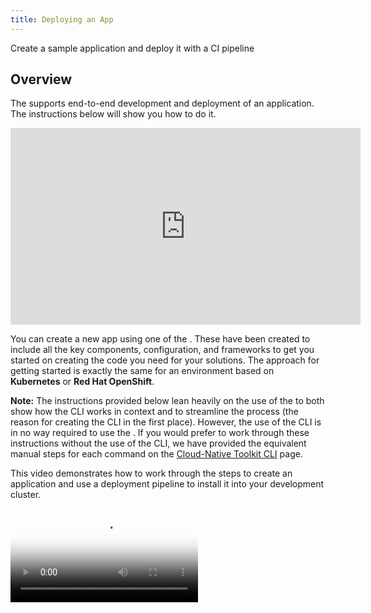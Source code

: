 ```yaml
---
title: Deploying an App
---
```



<PageDescription>

Create a sample application and deploy it with a CI pipeline

</PageDescription>

## Overview

The <Globals name="env" /> supports end-to-end development and deployment of an application. The instructions below will show you how to do it.

<iframe width="560" height="315" src="https://www.youtube.com/embed/czYQfvPTa7Y" frameborder="0" allow="accelerometer; autoplay; clipboard-write; encrypted-media; gyroscope; picture-in-picture" allowfullscreen></iframe>

You can create a new app using one of the [<Globals name="templates" />](/starterkits). These have been created to include all the key components, configuration, and frameworks to get you started on creating the code you need for your solutions. The approach for getting started is exactly the same for an environment based on **Kubernetes** or **Red Hat OpenShift**.

**Note:** The instructions provided below lean heavily on the use of the <Globals name="igccli"/> to both show how the CLI works in context and to streamline the process (the reason for creating the CLI in the first place). However, the use of the CLI is in no way required to use the <Globals name="shortName"/>. If you would prefer to work through these instructions without the use of the CLI, we have provided the equivalent manual steps for each command on the [Cloud-Native Toolkit CLI](/getting-started/cli) page.

This video demonstrates how to work through the steps to create an application and use a deployment pipeline to install it into your development cluster.

<Video src="/videos/deployapp.m4v" type="video/m4v" poster="/images/poster.png"/>

### Links

<AnchorLinks>
  <AnchorLink to="#1.-log-into-your-development-cluster-from-the-command-line">1. Log into your Development Cluster from the command line</AnchorLink>
  <AnchorLink to="#2.-create-the-development-namespace">2. Create the development namespace</AnchorLink>
  <AnchorLink to="#3.-open-the-developer-dashboard">3. Open the Developer Dashboard</AnchorLink>
  <AnchorLink to="#4.-create-your-app-in-git">4. Create your app in Git</AnchorLink>
  <AnchorLink to="#5.-register-the-application-in-a-devops-pipeline">5. Register the application in a DevOps Pipeline</AnchorLink>
  <AnchorLink to="#6.-view-your-application-pipeline">6. View your application pipeline</AnchorLink>
  <AnchorLink to="#7.-view-your-application-artifacts">7. View your application artifacts</AnchorLink>
  <AnchorLink to="#8.-access-the-running-app">8. Access the running app</AnchorLink>
  <AnchorLink to="#9.-locate-the-app-in-the-web-console">9. Locate the app in the Web Console</AnchorLink>
  <AnchorLink to="#10.-clone-your-code">10. Clone your code</AnchorLink>
  <AnchorLink to="#11.-run-the-application locally">11. Run the application locally</AnchorLink>
  <AnchorLink to="#12.-test-the-webhook">12. Test the webhook</AnchorLink>
</AnchorLinks>

<iframe width="560" height="315" src="https://www.youtube.com/embed/czYQfvPTa7Y" frameborder="0" allow="accelerometer; autoplay; clipboard-write; encrypted-media; gyroscope; picture-in-picture" allowfullscreen></iframe>

## Create an application

### 1. Log into your Development Cluster from the command line

Before starting, make sure you have set up your [development tools](/getting-started/dev-env-setup).

<Tabs>
<Tab label="Cluster managed by IBM Cloud">

Log into the cluster with `icc [cluster name|cluster nickname]`

</Tab>
<Tab label="OpenShift cluster">

Run `oc login $SERVER -u $OCP_USERNAME -p $OCP_PASSWORD`

</Tab>
</Tabs>

You should now be able to access the OpenShift console:

```shell
oc console
```

<InlineNotification kind="info">

**NOTE**: If your workshop is on Code Ready Workspaces, follow the steps in [Code Ready Workspaces Setup](/getting-started/dev-env-setup#code-ready-workspace) before logging in to the cluster. The remaining steps assume this step has already been performed. If you stop and then come back later it is a good idea to re-run this step again before proceeding

</InlineNotification>

### 2. Create the development namespace

Before getting started, the development namespace/project needs to be created and prepared for the DevOps pipelines. This is something that would typically happen once at the beginning of a project when a development team is formed and assigned to the cluster. 

This step copies the common `secrets` and `configMaps` that contain the CI/CD configuration from the `tools` namespace into the development namespace/project. This enables the pipelines to reference the values easily for your project.

```shell
oc sync ${DEV_NAMESPACE}
```

### 3. Open the Developer Dashboard

The [Developer Dashboard](/getting-started-day-1/dashboard) makes it easy for you to navigate to the tools, including a section that allows you to select a set of preconfigured [<Globals name="templates" />](/starterkits/gitrepos) that make seeding your development project very easy.

Before starting, open a browser and make sure you are logged into [Github](https://github.com). There are two options for how to access the dashboard:

<Tabs>
<Tab label="OpenShift console">

Open the Application Launcher dropdown from the top-right and select **Developer Dashboard** 

![Developer Dashboard menu](/images/ocp-console-developer-dashboard.png)

</Tab>
<Tab label="Command line">

```shell
oc dashboard
```

</Tab>
</Tabs>

### 4. Create your app in Git

<InlineNotification kind="warning">

**Warning:** If you are developing on a shared education cluster, you need to make it easy to identify your app. Please suffix the app name with your initials `{app name}-{your initials}` (e.g. `stockbffnode-mjp`) and use the **Git Organization** for the shared environment.

**Warning:** Your browser needs to be logged in to your GitHub account for a template to work. If the link from the tile displays the GitHub 404 page, log in and reload the page.

</InlineNotification>

1. From the Developer Dashboard, click on **<Globals name="templates" />** tab

2. Pick one of the templates that is a good architectural fit for your application and the language and framework that you prefer to work with. For your first application, select the **Typescript Microservice**. This also works well in the Cloud Shell.

    Click on a <Globals name="template" /> **Tile** to create your app github repository from the template repository selected. You can also click on the **Git Icon** to browse the source template repository and click on the **Template** to create the template.

3. Complete the [GitHub create repository from template](https://help.github.com/en/github/creating-cloning-and-archiving-repositories/creating-a-repository-from-a-template) process.

    **Owner**: Select a valid GitHub organization that you are authorized to create repositories within or the one you were given for the shared cluster (See warning above)

    **Repository name**: Enter a name for your repo. GitHub will help with showing a green tick if it is valid (See warning above)

    **Description**: Describe your app

    Press **Create repository from template**

    ![Template](/images/template.png)

4. The new repository will be created in your selected organization.

## Create the DevOps pipeline

### 5. Register the application in a DevOps Pipeline

<InlineNotification kind="info">

We will be using the `pipeline` command of the IBM Garage Cloud cli to register the DevOps pipeline. The pipeline command gives an option for both `Jenkins` and `Tekton`. For more information about working with the different build engines, please see [Continuous Integration with Jenkins Guide](/tools/jenkins) and [Continuous Integration with Tekton Guide](/tools/tekton)

</InlineNotification>

1. Open a browser to the Git repository created in the previous step.

2. Copy the url to the Git repository. For GitHub this is done by pressing the `Code` button and copying the url provided in the `Clone` section.

3. Start the process to create a pipeline.

    ```shell
    oc pipeline ${GIT_URL}
    ```
   
    For example:
    ```shell
    oc pipeline https://github.com/gct-showcase/inventory-svc
    ```

4. For the deployment of your first app with OpenShift select **Tekton** as the CI engine.

5. The first time a pipeline is registered in the namespace, the CLI will ask for a username and **Password**/**Personal Access Token** for the Git repository that will be stored in a secret named `git-credentials`.

    **Username**: Enter your GitHub user id

    **Personal Access Token**: Paste your GitHub personal access token

6. When registering a `Tekton` pipeline, the CLI will attempt to determine the runtime used by the repository that was provided and filter the available pipelines. If only one matches then it will be automatically selected. If it cannot find a match or there is more than one match then you will be prompted to select the pipeline.

7. When registering a `Tekton` pipeline, the CLI also reads the available parameters from the pipeline and generates prompts for input. In this case, the option of scanning the built image for vulnerabilities is the only options. The scan is performed by the Vulnerability Advisor if you are using IBM Image Registry or by [Trivy](https://github.com/aquasecurity/trivy) if another image registry is used. This scan is performed in "scan" stage of pipeline after "img-release" stage.
    ```shell
    ? scan-image: Enable the pipeline to scan the image for vulnerabilities?(Y/n)
    ```

8. To skip the scan, you have type "n" (No).Otherwise, type "y" (Yes) for performing Vulnerability Scanning on the image.

9. After the pipeline has been created,the command will set up a webhook from the Git host to the pipeline event listener.

    **Note:** if the webhook registration step fails, it is likely because the Git credentials are incorrect or do not have enough permission in the repository. 

10. When the command is completed it will present options for next steps. You can use the Tekton cli commands to inspect the pipeline run that has been created and tail the log and/or navigate to the provided url to see the pipeline running from the OpenShift console.

<Accordion>
<AccordionItem title="More information about Tekton custom resources">
  
A typical Tekton pipeline uses the following resources:

- `Task`: consists of a number of steps that run to complete a determined task. Can be ran alone, or even be reusable across pipelines. Receives input parameters each run.
- `Pipeline`: one or more tasks grouped together to run sequentially. Is often triggered by an event.

When you run the `oc pipeline` command with Tekton, it creates a running instance of a `Pipeline`, which is called a `PipelineRun`. The `PipelineRun` runs instances of `Task` resources, which are each a separate `TaskRun`. You will check these in more detail in the next step.

The definition of each of these resources is a Custom Resource Definition in the cluster, deployed under the `tekton.dev` group. You can find them in the cluster's administration panel, under `Administration` > `Custom Resource Definitions`, or by running `oc get crd | grep tekton.dev`.

Executing the `oc pipeline` command will also setup a custom trigger for your pipeline, which will happen whenever a new commit is pushed to GitHub, via a webhook. To setup the trigger, Tekton uses the following resources:

- `PipelineTemplate`: specifies how the `PipelineRun` will execute, receiving some parameters from the trigger action, and configuring how each pipeline parameter will be set;
- `TriggerBinding`: will link an event to a `PipelineTemplate`, passing the parameters received from the event through;
- `Trigger`: references to which `PipelineTemplate` the `TriggerBinding` is linked;
- `EventListener`: a pod that stays listening for events and triggers a determined `Trigger` when the event occurs.

These resource definitions can also be found in the cluster's Custom Resource Definitions, under the group `triggers.tekton.dev`.

</AccordionItem>

</Accordion>

### 6. View your application pipeline

The steps to view your registered pipeline will vary based on type of pipeline (`Jenkins` or `Tekton`) and container platform version.

<Accordion>
<AccordionItem title="Tekton" open="true">

<Tabs>
<Tab label="OpenShift 4.x">

1. Open the OpenShift Web Console

    ```shell script
    oc console
    ```

    **OR**

    ![IBM Cloud console](./images/openshiftconsole.png)

2. From menu on the left switch to the **Developer** mode

3. Select _dev_ project that was used for the application pipeline registration

4. In the left menu, select *Pipelines*

You will see your application DevOps pipeline now starting to build and once completed will look like the image below.

![OpenShift](./images/tektonpipeline.png)

</Tab>
<Tab label="Kubernetes">

1. Open the Developer Dashboard

    ```shell script
    kubectl dashboard
    ```

2. Select the `Tekton` tile to launch the Tekton UI

3. Select your development project

</Tab>
</Tabs>

</AccordionItem>
<AccordionItem title="Jenkins">

<Tabs>
<Tab label="OpenShift 4.x">

1. Open the OpenShift Web Console

    ```shell script
    oc console
    ```

    **OR**

    ![IBM Cloud console](./images/openshiftconsole.png)

2. From the left-hand menu, select `Builds` -> `Build Configs`

3. Select your project from the drop-down menu at the top

4. The registered pipeline should appear in the list

</Tab>
<Tab label="Kubernetes">

1. Run the command `oc dashboard` in your terminal to open your [<Globals name="dashboard" />](/getting-started-day-1/dashboard)
2. Select the Jenkins tool to open the Jenkins dashboard
3. Run the command `kubectl credentials` in your terminal to get the list of logins for the tools
4. Use the Jenkins userid and password to log into the Jenkins dashboard

Wait for the pipeline stages to start building. Once the stages have completed, you will see a view similar to the one below.

![Jenkins Pipeline](./images/pipeline.png)

</Tab>
</Tabs>

</AccordionItem>

</Accordion>

### 7. View your application artifacts

The pipeline built two artifacts for deploying your app:
- Container image -- The [image registry](/tools/ibm-cloud-container-registry) includes a container image with your app built in
- Helm chart -- The [artifact repository](/tools/artifactory) includes a [Helm chart repository](https://helm.sh/docs/topics/chart_repository/) that includes a Helm chart for deploying your app

Let's look at these artifacts in the Toolkit environment.

The container image is stored in the IBM Cloud Container Registry:
1. From the OpenShift console's tools menu or from the Developer Dashboard's tools page, select Image Registry.
2. In the image regisry, you'll see the image the pipeline built for your app, such as `us.icr.io/isv-scenarios/stockbffnode-bw` with a different tag for each build.
  ![Image Registry](./images/images-in-iccr.png)

The Helm chart is stored in Artifactory:
1. From the OpenShift console's tools menu or from the Developer Dashboard's tools page, select Artifactory.
2. In the Artifactory console, select Artifactory > Artifacts > generic-local. You'll see a `isv-scenarios` folder with a different chart for each build, such as `generic-local/isv-scenarios/stockbffnode-bw-0.0.1.tgz`.
  ![Helm chart repo](./images/charts-in-artifactory.png)

### 8. Access the running app

Once the pipeline has completed successfully, the app will be deployed into the namespace used when registering the pipeline. To validate the app is running follow these steps:

**Note:** Be sure the namespace context is set correctly before running the following commands

1. Retrieve the app ingress endpoint using commands below in your terminal.

    ```shell
    oc endpoints
    ```

2. From the endpoints listed, select the URL for the repo that was just deployed and press **Enter** to open that URL in a web browser. Validate the application is working as expected.

### 9. Locate the app in the web console

The build pipeline is configured to build the source code from the Git repository into a container image. This image is stored in the [Image Registry](/learning/intermediate). After that, the image is deployed into the same namespace/project within the development cluster where the pipeline ran and validated for its health. The steps below will walk through locating the installed application within the Web Console.

<Tabs>
<Tab label="OpenShift 4.x">

1. Open the **OpenShift web console**
   
    ```shell
    oc console
    ```

2. Change to the **Developer** view
3. Click on **Topology** menu
4. Click on your application deployment in the topology view
5. Click on the **Overview** tab
6. Increase the number of running pods to 2 pods
7. Click on the **Resources** tab to view the list of pods
8. Click on **View Logs** link to view the logs from each pod
9. You can see the running state of your application

![Pods on OpenShift](images/topology.png)

</Tab>

<Tab label="Kubernetes">

1. Open the **Kubernetes Dashboard**

    ```shell
    kubectl console
    ```

2. Change to the namespace from `default` to either `dev` or the namespace you used to deploy your app
3. Click on **Deployments**
4. You should see the deployment of your application
5. Click on your application , and the corresponding **Replica Set**
6. Try scaling the application, click on **Scale** in the header, change number of pods to 2 and click **OK**
7. Click on one of the `pod` instances
8. Click on **Logs**
9. You can see the running state of your application
10. Navigate around the console to understand where your deployment, service and pods are running

![Pods on IKS](images/podsiks.png)

</Tab>
</Tabs>

<InlineNotification kind="success">

**Success:** You now have your application running inside your development cluster and being delivered using a Tekton based CI pipeline. This is the beginning of the developer journey with IBM Cloud.

</InlineNotification>

Having reached this point, we recommend you repeat the process a few more
 times using different **Code Patterns** templates and explore the **Developer** view in OpenShift to get familiar with it.

## Run the application locally

### 10. Clone your code to you local machine

1. Open a browser to the Git repository created in the previous step.

2. Copy the url to the Git repository. For GitHub this is done by pressing the `Code` button and copying the url provided in the `Clone` section.

3. Clone the repository using the url from the terminal.
   
    ```shell
    git clone ${GIT_URL}
    ```
   
    For example:

   ```shell
   git clone https://github.com/gct-showcase/inventory-svc
   ```

4. You will be required to enter your **GitHub User ID** and use your **Git Hub Personal Access Token** as your password. This will complete the clone of your git repository.

5. Change into the cloned directory
   
    ```shell
    cd stockbffnode
    ```

### 11. Run the application locally

Most developers like to run the code natively in local development environment. To do so, follow the instructions listed in the **README.md** file to run the code locally.
You may be required to install a specific runtime like **Java**, **Node** or **Go**.

1. If you want to quickly access your git repo you can run a helper command to open the git webpage.
  
    ```shell
    oc git
    ``` 

2. From inside the folder where the code was cloned from GitHub, run the following command to install the Node.js dependencies.
  
    ```
    npm install
    ```

- Run the following command to start the application.
    ```
    npm run start
    ```

<Tabs>

<Tab label="Cloud Shell">

- To view the running app click on the **Eye Icon** on the top right and select the port `3000` this will open a browser tab and display the running app on that port.

  ![View App](./images/viewapp.png)

</Tab>

<Tab label="Cloud Ready Workspaces">

![CRW Open Link](./images/crwopenlink.png)


- Click on open link


![CRW Open App](./images/crwopenapp.png)


- To view this application in new tab click top right corner arrow icon

</Tab>

<Tab label="Desktop/Laptop">
- Open a browser to `http://localhost:3000/api-docs/`
</Tab>

</Tabs>

- You can try out the sample API that is provided with this **Code Pattern**

- You can now add new features and function from inside the Cloud Shell and experiment with your code before you push any changes back to git.

### 12. Test the webhook

1.  Go to your cloned git project and navigate to <i>chart/base</i> directory.
    
    ```shell
    cd stockbffnode
    cd chart/base
    ```
    
2. Open the file `Chart.yaml` in edit mode and change the `description` field's value from "A Helm chart for Kubernetes" to "A Helm chart for [yourprojectName]"
3. Save the edits
4. Push the changes back to your repository
   
    ```shell
    git add .
    git commit -m "Update application name"
    git push
    ```
   
5. As soon as you push your code changes successfully, the webhook will trigger a new pipeline run for your project in your namespace in OCP.
  
    **Note:** if the webhook registration step fails, the git push will not trigger the pipeline.
